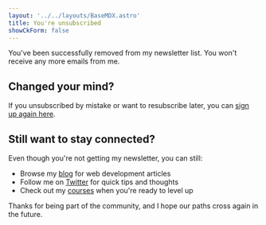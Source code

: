 ```yaml
---
layout: '../../layouts/BaseMDX.astro'
title: You're unsubscribed
showCkForm: false
---
```



You've been successfully removed from my newsletter list. You won't receive any more emails from me.

## Changed your mind?

If you unsubscribed by mistake or want to resubscribe later, you can [sign up again here](/newsletter).

## Still want to stay connected?

Even though you're not getting my newsletter, you can still:

- Browse my [blog](/blog) for web development articles
- Follow me on [Twitter](https://twitter.com/zellwk) for quick tips and thoughts
- Check out my [courses](/courses) when you're ready to level up

Thanks for being part of the community, and I hope our paths cross again in the future.
